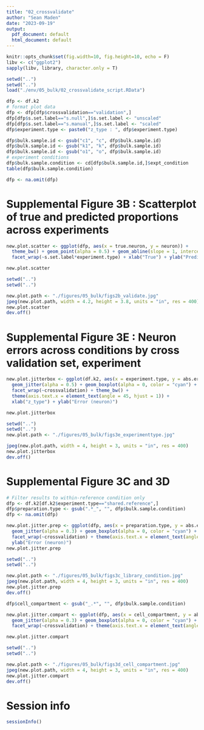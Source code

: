 ```yaml
---
title: "02_crossvalidate"
author: "Sean Maden"
date: "2023-09-19"
output:
  pdf_document: default
  html_document: default
---
```

```r
knitr::opts_chunk$set(fig.width=10, fig.height=10, echo = F)
libv <- c("ggplot2")
sapply(libv, library, character.only = T)
```

```r
setwd("..")
setwd("..")
load("./env/05_bulk/02_crossvalidate_script.RData")
```
 
```r

dfp <- df.k2
# format plot data
dfp <- dfp[dfp$crossvalidation=="validation",]
dfp[dfp$s.set.label=="s.null",]$s.set.label <- "unscaled"
dfp[dfp$s.set.label=="s.manual",]$s.set.label <- "scaled"
dfp$experiment.type <- paste0("z_type : ", dfp$experiment.type)

dfp$bulk.sample.id <- gsub("c1", "c", dfp$bulk.sample.id)
dfp$bulk.sample.id <- gsub("k1", "k", dfp$bulk.sample.id)
dfp$bulk.sample.id <- gsub("o1", "o", dfp$bulk.sample.id)
# experiment conditions
dfp$bulk.sample.condition <- cd[dfp$bulk.sample.id,]$expt_condition
table(dfp$bulk.sample.condition)

dfp <- na.omit(dfp)

```
 
# Supplemental Figure 3B : Scatterplot of true and predicted proportions across experiments

```r

new.plot.scatter <- ggplot(dfp, aes(x = true.neuron, y = neuron)) + 
  theme_bw() + geom_point(alpha = 0.5) + geom_abline(slope = 1, intercept = 0) + 
  facet_wrap(~s.set.label*experiment.type) + xlab("True") + ylab("Predicted")

new.plot.scatter

```

```r
setwd("..")
setwd("..")

new.plot.path <- "./figures/05_bulk/figs2b_validate.jpg"
jpeg(new.plot.path, width = 4.2, height = 3.8, units = "in", res = 400)
new.plot.scatter
dev.off()
```

# Supplemental Figure 3E : Neuron errors across conditions by cross validation set, experiment

```r

new.plot.jitterbox <- ggplot(df.k2, aes(x = experiment.type, y = abs.error.neuron)) + 
  geom_jitter(alpha = 0.5) + geom_boxplot(alpha = 0, color = "cyan") +
  facet_wrap(~crossvalidation) + theme_bw() +
  theme(axis.text.x = element_text(angle = 45, hjust = 1)) +
  xlab("z_type") + ylab("Error (neuron)")

new.plot.jitterbox

```

```r
setwd("..")
setwd("..")
new.plot.path <- "./figures/05_bulk/figs3e_experimenttype.jpg"

jpeg(new.plot.path, width = 4, height = 3, units = "in", res = 400)
new.plot.jitterbox
dev.off()

```

# Supplemental Figure 3C and 3D

```r

# Filter results to within-reference condition only
dfp <- df.k2[df.k2$experiment.type=="shared.reference",]
dfp$preparation.type <- gsub(".*_", "", dfp$bulk.sample.condition)
dfp <- na.omit(dfp)

```

```r

new.plot.jitter.prep <- ggplot(dfp, aes(x = preparation.type, y = abs.error.neuron)) + 
  geom_jitter(alpha = 0.3) + geom_boxplot(alpha = 0, color = "cyan") + theme_bw() +
  facet_wrap(~crossvalidation) + theme(axis.text.x = element_text(angle = 45, hjust = 1)) +
  ylab("Error (neuron)")
new.plot.jitter.prep

```

```r
setwd("..")
setwd("..")

new.plot.path <- "./figures/05_bulk/figs3c_library_condition.jpg"
jpeg(new.plot.path, width = 4, height = 3, units = "in", res = 400)
new.plot.jitter.prep
dev.off()
```

```r

dfp$cell_compartment <- gsub("_.*", "", dfp$bulk.sample.condition)

new.plot.jitter.compart <- ggplot(dfp, aes(x = cell_compartment, y = abs.error.neuron)) + 
  geom_jitter(alpha = 0.3) + geom_boxplot(alpha = 0, color = "cyan") + theme_bw() +
  facet_wrap(~crossvalidation) + theme(axis.text.x = element_text(angle = 45, hjust = 1))

new.plot.jitter.compart

```

```r
setwd("..")
setwd("..")

new.plot.path <- "./figures/05_bulk/figs3d_cell_compartment.jpg"
jpeg(new.plot.path, width = 4, height = 3, units = "in", res = 400)
new.plot.jitter.compart
dev.off()
```

# Session info

```r
sessionInfo()
```